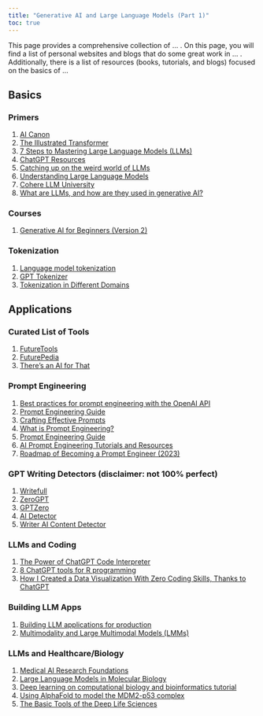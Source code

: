 ```yaml
---
title: "Generative AI and Large Language Models (Part 1)"
toc: true
---
```


This page provides a comprehensive collection of ... . On this page, you will find a list of personal websites and blogs that do some great work in ... . Additionally, there is a list of resources (books, tutorials, and blogs) focused on the basics of ... 

## Basics

### Primers

1) [AI Canon](https://a16z.com/ai-canon/)
2) [The Illustrated Transformer](https://jalammar.github.io/illustrated-transformer/)
3) [7 Steps to Mastering Large Language Models (LLMs)](https://www.kdnuggets.com/7-steps-to-mastering-large-language-models-llms)
4) [ChatGPT Resources](https://gist.github.com/veekaybee/6f8885e9906aa9c5408ebe5c7e870698)
5) [Catching up on the weird world of LLMs](https://simonwillison.net/2023/Aug/3/weird-world-of-llms/)
6) [Understanding Large Language Models](https://magazine.sebastianraschka.com/p/understanding-large-language-models)
7) [Cohere LLM University](https://docs.cohere.com/docs/llmu)
8) [What are LLMs, and how are they used in generative AI?](https://www.computerworld.com/article/1627101/what-are-large-language-models-and-how-are-they-used-in-generative-ai.html)

### Courses

1) [Generative AI for Beginners (Version 2)](https://microsoft.github.io/generative-ai-for-beginners/#/)


### Tokenization

1) [Language model tokenization](https://platform.openai.com/tokenizer)
2) [GPT Tokenizer](https://observablehq.com/@simonw/gpt-tokenizer)
3) [Tokenization in Different Domains](https://hyperparameter.space/blog/a-survey-of-tokenization-in-different-data-domains/)

## Applications

### Curated List of Tools

1) [FutureTools](https://www.futuretools.io/)
2) [FuturePedia](https://www.futurepedia.io/)
3) [There's an AI for That](https://theresanaiforthat.com/)

### Prompt Engineering

1) [Best practices for prompt engineering with the OpenAI API](https://help.openai.com/en/articles/6654000-best-practices-for-prompt-engineering-with-the-openai-api)
2) [Prompt Engineering Guide](https://www.promptingguide.ai/)
3) [Crafting Effective Prompts](https://docs.cohere.com/docs/crafting-effective-prompts)
4) [What is Prompt Engineering?](https://web3.career/learn-web3/what-is-prompt-engineering)
5) [Prompt Engineering Guide](https://github.com/dair-ai/Prompt-Engineering-Guide)
6) [AI Prompt Engineering Tutorials and Resources](https://promptengineering.org/)
7) [Roadmap of Becoming a Prompt Engineer (2023)](https://www.marktechpost.com/2023/03/12/roadmap-of-becoming-a-prompt-engineer-2023/)

### GPT Writing Detectors (**disclaimer: not 100% perfect**)

1) [Writefull](https://x.writefull.com/gpt-detector)
2) [ZeroGPT](https://www.zerogpt.com/)
3) [GPTZero](https://gptzero.me/)
4) [AI Detector](https://contentatscale.ai/ai-content-detector/)
5) [Writer AI Content Detector](https://writer.com/ai-content-detector/)

### LLMs and Coding

1) [The Power of ChatGPT Code Interpreter](https://docs.kanaries.net/articles/chatgpt-code-interpreter)
2) [8 ChatGPT tools for R programming](https://www.infoworld.com/article/3694611/8-chatgpt-tools-for-r-programming.html)
3) [How I Created a Data Visualization With Zero Coding Skills, Thanks to ChatGPT](https://nightingaledvs.com/data-visualization-using-chatgpt-to-code/)

### Building LLM Apps

1) [Building LLM applications for production](https://huyenchip.com/2023/04/11/llm-engineering.html)
2) [Multimodality and Large Multimodal Models (LMMs)](https://huyenchip.com/2023/10/10/multimodal.html)

### LLMs and Healthcare/Biology

1) [Medical AI Research Foundations](https://physionet.org/content/medical-ai-research-foundation/1.0.0/)
2) [Large Language Models in Molecular Biology](https://towardsdatascience.com/large-language-models-in-molecular-biology-9eb6b65d8a30)
3) [Deep learning on computational biology and bioinformatics tutorial](https://theaisummer.com/deep-learning-biology-alphafold/)
4) [Using AlphaFold to model the MDM2-p53 complex](https://www.bonvinlab.org/education/molmod_online/alphafold/)
5) [The Basic Tools of the Deep Life Sciences](https://deepchem.io/tutorials/the-basic-tools-of-the-deep-life-sciences/)



